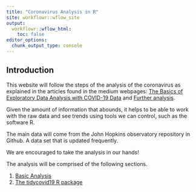 ```yaml
---
title: "Coronavirus Analysis in R"
site: workflowr::wflow_site
output:
  workflowr::wflow_html:
    toc: false
editor_options:
  chunk_output_type: console
---
```


## Introduction

This website will follow the steps of the analysis of the coronavirus as explained in the articles found in the medium webpages: [The Basics of Exploratory Data Analysis with COVID-19 Data](https://medium.com/swlh/guide-to-exploratory-data-analysis-with-jhu-covid-19-data-41101b69c855) and [Further analysis]().

Given the amount of information that abounds, it helps to be able to work with the raw data and see trends using tools we can control, such as the software R.  

The main data will come from the John Hopkins observatory repository in Github.  A data set that is updated frequently.  

We are encouraged to take the analysis in our hands!

The analysis will be comprised of the following sections.

 1. [Basic Analysis](01_basic-analysis.html)
 2. [The tidycovid19 R package](02_covid19-Rpackage.html)
